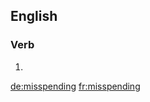 ==English==

===Verb===
{{head|en|present participle}}

# {{present participle of|misspend|lang=en}}

[[de:misspending]]
[[fr:misspending]]